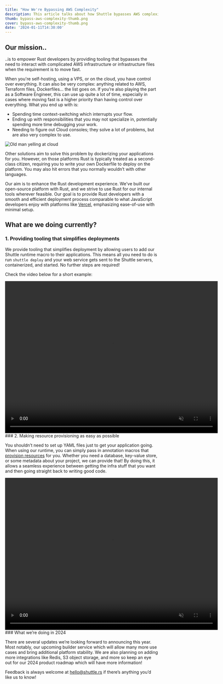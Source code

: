 ```yaml
---
title: "How We're Bypassing AWS Complexity"
description: This article talks about how Shuttle bypasses AWS complexity.
thumb: bypass-aws-complexity-thumb.png
cover: bypass-aws-complexity-thumb.png
date: '2024-01-11T14:30:00'
---
```

## Our mission..

..is to empower Rust developers by providing tooling that bypasses the need to interact with complicated AWS infrastructure or infrastructure files when the requirement is to move fast.

When you're self-hosting, using a VPS, or on the cloud, you have control over everything. It can also be very complex: anything related to AWS, Terraform files, Dockerfiles... the list goes on. If you’re also playing the part as a Software Engineer, this can use up quite a lot of time, especially in cases where moving fast is a higher priority than having control over everything. What you end up with is:

- Spending time context-switching which interrupts your flow.
- Ending up with responsibilities that you may not specialize in, potentially spending more time debugging your work.
- Needing to figure out Cloud consoles; they solve a lot of problems, but are also very complex to use.

![Old man yelling at cloud](/images/blog/bypass-aws-complexity-article/old-man-yelling-at-cloud.jpeg)

Other solutions aim to solve this problem by dockerizing your applications for you. However, on those platforms Rust is typically treated as a second-class citizen, requiring you to write your own Dockerfile to deploy on the platform. You may also hit errors that you normally wouldn’t with other languages.

Our aim is to enhance the Rust development experience. We've built our open-source platform with Rust, and we strive to use Rust for our internal tools wherever feasible. Our goal is to provide Rust developers with a smooth and efficient deployment process comparable to what JavaScript developers enjoy with platforms like [Vercel](https://vercel.com), emphasizing ease-of-use with minimal setup.

## What are we doing currently?

### 1. Providing tooling that simplifies deployments

We provide tooling that simplifies deployment by allowing users to add our Shuttle runtime macro to their applications. This means all you need to do is run `shuttle deploy` and your web service gets sent to the Shuttle servers, containerized, and started. No further steps are required!

Check the video below for a short example:

<video width="700" height="500" loop autoPlay muted>
    <source src="/images/blog/bypass-aws-complexity-article/wave-snippet-axum.mp4" type="video/mp4"></source>
    Your browser does not support the video tag.
</video>
### 2. Making resource provisioning as easy as possible

You shouldn’t need to set up YAML files just to get your application going. When using our runtime, you can simply pass in annotation macros that [provision resources](https://docs.shuttle.rs/resources/overview) for you. Whether you need a database, key-value store, or some metadata about your project, we can provide that! By doing this, it allows a seamless experience between getting the infra stuff that you want and then going straight back to writing good code.

<video width="700" height="500" loop autoPlay muted>
    <source src="/videos/blog/htmx-with-rust.mp4" type="video/mp4"></source>
    Your browser does not support the video tag.
</video>
### What we’re doing in 2024

There are several updates we’re looking forward to announcing this year. Most notably, our upcoming builder service which will allow many more use cases and bring additional platform stability. We are also planning on adding more integrations like Redis, S3 object storage, and more so keep an eye out for our 2024 product roadmap which will have more information!

Feedback is always welcome at hello@shuttle.rs if there’s anything you’d like us to know!
